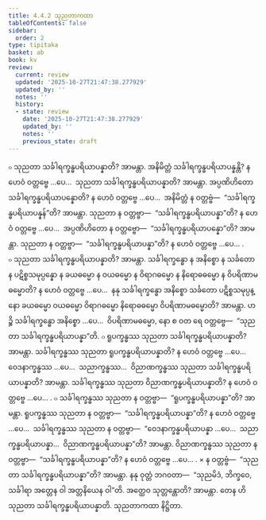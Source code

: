 ```yaml
---
title: 4.4.2 သုညတာကထာ
tableOfContents: false
sidebar:
  order: 2
type: tipitaka
basket: ab
book: kv
review:
  current: review
  updated: '2025-10-27T21:47:38.277929'
  updated_by: ''
  notes: ''
  history:
  - state: review
    date: '2025-10-27T21:47:38.277929'
    updated_by: ''
    notes: ''
    previous_state: draft
---
```



<ReviewStatus review={frontmatter.review} showDetails={true} />

<HypothesisAnnotation frontmatter={frontmatter} />

<DynamicBreadcrumb />

<Division number="832" book="kv" e="ch" v="32" p="418">

<Paragraph number="2591" book="kv">
๐ သုညတာ သင်္ခါရက္ခန္ဓပရိယာပန္နာတိ? အာမန္တာ. အနိမိတ္တံ သင်္ခါရက္ခန္ဓပရိယာပန္နန္တိ? န ဟေဝံ ဝတ္တဗ္ဗေ …ပေ…  သုညတာ သင်္ခါရက္ခန္ဓပရိယာပန္နာတိ? အာမန္တာ. အပ္ပဏိဟိတော သင်္ခါရက္ခန္ဓပရိယာပန္နောတိ? န ဟေဝံ ဝတ္တဗ္ဗေ …ပေ…  အနိမိတ္တံ န ဝတ္တဗ္ဗံ—  “သင်္ခါရက္ခန္ဓပရိယာပန္နန်”တိ? အာမန္တာ. သုညတာ န ဝတ္တဗ္ဗာ—  “သင်္ခါရက္ခန္ဓပရိယာပန္နာ”တိ? န ဟေဝံ ဝတ္တဗ္ဗေ …ပေ…  အပ္ပဏိဟိတော န ဝတ္တဗ္ဗော—  “သင်္ခါရက္ခန္ဓပရိယာပန္နော”တိ? အာမန္တာ. သုညတာ န ဝတ္တဗ္ဗာ—  “သင်္ခါရက္ခန္ဓပရိယာပန္နာ”တိ? န ဟေဝံ ဝတ္တဗ္ဗေ …ပေ… .
</Paragraph>

<Paragraph number="2592" book="kv">
๐ သုညတာ သင်္ခါရက္ခန္ဓပရိယာပန္နာတိ? အာမန္တာ. သင်္ခါရက္ခန္ဓော န အနိစ္စော န သင်္ခတော န ပဋိစ္စသမုပ္ပန္နော န ခယဓမ္မော န ဝယဓမ္မော န ဝိရာဂဓမ္မော န နိရောဓဓမ္မော န ဝိပရိဏာမဓမ္မောတိ? န ဟေဝံ ဝတ္တဗ္ဗေ …ပေ…  နနု သင်္ခါရက္ခန္ဓော အနိစ္စော သင်္ခတော ပဋိစ္စသမုပ္ပန္နော ခယဓမ္မော ဝယဓမ္မော ဝိရာဂဓမ္မော နိရောဓဓမ္မော ဝိပရိဏာမဓမ္မောတိ? အာမန္တာ. ဟဉ္စိ သင်္ခါရက္ခန္ဓော အနိစ္စော …ပေ…  ဝိပရိဏာမဓမ္မော, နော စ ဝတ ရေ ဝတ္တဗ္ဗေ—  “သုညတာ သင်္ခါရက္ခန္ဓပရိယာပန္နာ”တိ.
</Paragraph>

</Division>
<Division number="833" book="kv" e="ch" v="32" p="419">

<Paragraph number="2593" book="kv">
๐ ရူပက္ခန္ဓဿ သုညတာ သင်္ခါရက္ခန္ဓပရိယာပန္နာတိ? အာမန္တာ. သင်္ခါရက္ခန္ဓဿ သုညတာ ရူပက္ခန္ဓပရိယာပန္နာတိ? န ဟေဝံ ဝတ္တဗ္ဗေ …ပေ…  ဝေဒနာက္ခန္ဓဿ …ပေ…  သညာက္ခန္ဓဿ…  ဝိညာဏက္ခန္ဓဿ သုညတာ သင်္ခါရက္ခန္ဓပရိယာပန္နာတိ? အာမန္တာ. သင်္ခါရက္ခန္ဓဿ သုညတာ ဝိညာဏက္ခန္ဓပရိယာပန္နာတိ? န ဟေဝံ ဝတ္တဗ္ဗေ …ပေ… .
</Paragraph>

<Paragraph number="2594" book="kv">
๐ သင်္ခါရက္ခန္ဓဿ သုညတာ န ဝတ္တဗ္ဗာ—  “ရူပက္ခန္ဓပရိယာပန္နာ”တိ? အာမန္တာ. ရူပက္ခန္ဓဿ သုညတာ န ဝတ္တဗ္ဗာ—  “သင်္ခါရက္ခန္ဓပရိယာပန္နာ”တိ? န ဟေဝံ ဝတ္တဗ္ဗေ …ပေ…  သင်္ခါရက္ခန္ဓဿ သုညတာ န ဝတ္တဗ္ဗာ—  “ဝေဒနာက္ခန္ဓပရိယာပန္နာ …ပေ…  သညာက္ခန္ဓပရိယာပန္နာ…  ဝိညာဏက္ခန္ဓပရိယာပန္နာ”တိ? အာမန္တာ. ဝိညာဏက္ခန္ဓဿ သုညတာ န ဝတ္တဗ္ဗာ—  “သင်္ခါရက္ခန္ဓပရိယာပန္နာ”တိ? န ဟေဝံ ဝတ္တဗ္ဗေ …ပေ… .
</Paragraph>

</Division>
<Division number="834" book="kv" e="ch" v="32" p="419">

<Paragraph number="2595" book="kv">
× န ဝတ္တဗ္ဗံ—  “သုညတာ သင်္ခါရက္ခန္ဓပရိယာပန္နာ”တိ? အာမန္တာ. နနု ဝုတ္တံ ဘဂဝတာ—  “သုညမိဒံ, ဘိက္ခဝေ, သင်္ခါရာ အတ္တေန ဝါ အတ္တနိယေန ဝါ”တိ. အတ္ထေဝ သုတ္တန္တောတိ? အာမန္တာ. တေန ဟိ သုညတာ သင်္ခါရက္ခန္ဓပရိယာပန္နာတိ.

</Paragraph>
</Division>

<Paragraph number="2596" type="center" book="kv">
သုညတာကထာ နိဋ္ဌိတာ.
</Paragraph>